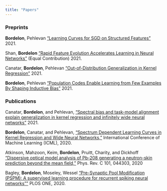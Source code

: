 ```yaml
---
title: "Papers"
---
```


### Preprints

**Bordelon**, Pehlevan ["Learning Curves for SGD on Structured Features
"](https://arxiv.org/abs/2106.02713) 2021.

Shan, **Bordelon** ["Rapid Feature Evolution Accelerates Learning in Neural Networks
"](https://arxiv.org/abs/2105.14301) (Equal Contribution) 2021.

Canatar, **Bordelon**, Pehlevan ["Out-of-Distribution Generalization in Kernel Regression"](https://arxiv.org/abs/2106.02261) 2021.

**Bordelon**, Pehlevan ["Population Codes Enable Learning from Few Examples By Shaping Inductive Bias"](https://www.biorxiv.org/content/10.1101/2021.03.30.437743v1) 2021.


### Publications

Canatar, **Bordelon**, and Pehlevan, [“Spectral bias and task-model alignment explain generalization in kernel regression and infinitely wide neural networks”](https://www.nature.com/articles/s41467-021-23103-1) 2021. 

**Bordelon**, Canatar, and Pehlevan, [“Spectrum Dependent Learning Curves in Kernel Regression and Wide Neural Networks,”](https://arxiv.org/abs/2002.02561) International Conference of Machine Learning (ICML), 2020.

Atkinson, Mahzoon, Keim, **Bordelon**, Pruitt, Charity, and Dickhoff [“Dispersive optical model analysis of Pb-208 generating a neutron-skin prediction beyond the mean field,”](https://journals.aps.org/prc/abstract/10.1103/PhysRevC.101.044303)
Phys. Rev. C 101, 044303, 2020

Bagley, **Bordelon**, Moseley, Wessel ["Pre-Synaptic Pool Modification (PSPM): A supervised learning procedure for recurrent spiking neural networks""](https://journals.plos.org/plosone/article?id=10.1371/journal.pone.0229083) PLOS ONE, 2020. 



